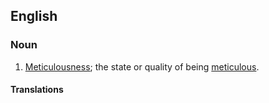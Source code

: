 ==English==

===Noun===
{{en-noun|-|meticulosities}}

# {{lb|en|rare}} [[meticulousness|Meticulousness]]; the state or quality of being [[meticulous]].

====Translations====
{{trans-see|meticulousness}}